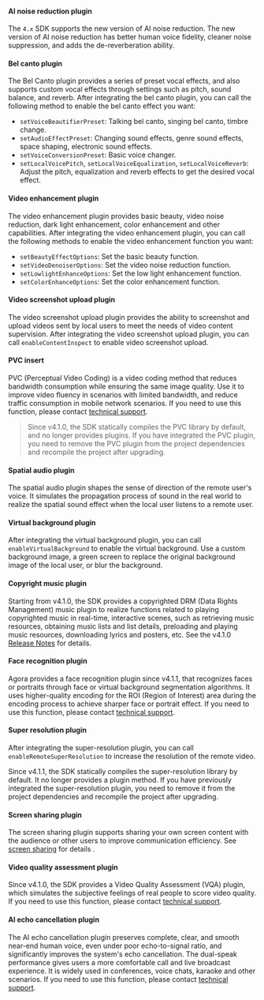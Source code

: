 #### AI noise reduction plugin

The `4.x` SDK supports the new version of AI noise reduction. The new version of AI noise reduction has better human voice fidelity, cleaner noise suppression, and adds the de-reverberation ability.

#### Bel canto plugin

The Bel Canto plugin provides a series of preset vocal effects, and also supports custom vocal effects through settings such as pitch, sound balance, and reverb. After integrating the bel canto plugin, you can call the following method to enable the bel canto effect you want:

* `setVoiceBeautifierPreset`: Talking bel canto, singing bel canto, timbre change.
* `setAudioEffectPreset`: Changing sound effects, genre sound effects, space shaping, electronic sound effects.
* `setVoiceConversionPreset`: Basic voice changer.
* `setLocalVoicePitch`, `setLocalVoiceEqualization`, `setLocalVoiceReverb`: Adjust the pitch, equalization and reverb effects to get the desired vocal effect.

#### Video enhancement plugin

The video enhancement plugin provides basic beauty, video noise reduction, dark light enhancement, color enhancement and other capabilities. After integrating the video enhancement plugin, you can call the following methods to enable the video enhancement function you want:

* `setBeautyEffectOptions`: Set the basic beauty function.
* `setVideoDenoiserOptions`: Set the video noise reduction function.
* `setLowlightEnhanceOptions`: Set the low light enhancement function.
* `setColorEnhanceOptions`: Set the color enhancement function.

#### Video screenshot upload plugin

The video screenshot upload plugin provides the ability to screenshot and upload videos sent by local users to meet the needs of video content supervision. After integrating the video screenshot upload plugin, you can call `enableContentInspect` to enable video screenshot upload.

#### PVC insert

PVC (Perceptual Video Coding) is a video coding method that reduces bandwidth consumption while ensuring the same image quality. Use it to improve video fluency in scenarios with limited bandwidth, and reduce traffic consumption in mobile network scenarios. If you need to use this function, please contact [technical support](mailto:support@agora.io).

> Since v4.1.0, the SDK statically compiles the PVC library by default, and no longer provides plugins. If you have integrated the PVC plugin, you need to remove the PVC plugin from the project dependencies and recompile the project after upgrading.

#### Spatial audio plugin

The spatial audio plugin shapes the sense of direction of the remote user's voice. It simulates the propagation process of sound in the real world to realize the spatial sound effect when the local user listens to a remote user.

#### Virtual background plugin

After integrating the virtual background plugin, you can call `enableVirtualBackground` to enable the virtual background. Use a custom background image, a green screen to replace the original background image of the local user, or blur the background.

<PlatformWrapper platform="android, ios">

#### Copyright music plugin

Starting from v4.1.0, the SDK provides a copyrighted DRM (Data Rights Management) music plugin to realize functions related to playing copyrighted music in real-time, interactive scenes, such as retrieving music resources, obtaining music lists and list details, preloading and playing music resources, downloading lyrics and posters, etc. See the v4.1.0 [Release Notes](./reference/release-notes) for details.
</PlatformWrapper>

#### Face recognition plugin

Agora provides a face recognition plugin since v4.1.1, that recognizes faces or portraits through face or virtual background segmentation algorithms. It uses higher-quality encoding for the ROI (Region of Interest) area during the encoding process to achieve sharper face or portrait effect. If you need to use this function, please contact [technical support](mailto:support@agora.io).

<PlatformWrapper platform="android, ios">

#### Super resolution plugin

After integrating the super-resolution plugin, you can call `enableRemoteSuperResolution` to increase the resolution of the remote video.

Since v4.1.1, the SDK statically compiles the super-resolution library by default. It no longer provides a plugin method. If you have previously integrated the super-resolution plugin, you need to remove it from the project dependencies and recompile the project after upgrading.
</PlatformWrapper>

#### Screen sharing plugin

The screen sharing plugin supports sharing your own screen content with the audience or other users to improve communication efficiency. See [screen sharing](../develop/product-workflow) for details .

#### Video quality assessment plugin

Since v4.1.0, the SDK provides a Video Quality Assessment (VQA) plugin, which simulates the subjective feelings of real people to score video quality. If you need to use this function, please contact [technical support](mailto:support@agora.io).

#### AI echo cancellation plugin

The AI echo cancellation plugin preserves complete, clear, and smooth near-end human voice, even under poor echo-to-signal ratio, and significantly improves the system's echo cancellation. The dual-speak performance gives users a more comfortable call and live broadcast experience. It is widely used in conferences, voice chats, karaoke and other scenarios. If you need to use this function, please contact [technical support](mailto:support@agora.io).